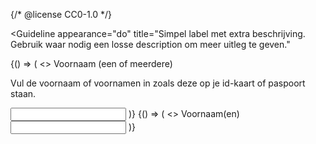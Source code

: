 {/* @license CC0-1.0 */}


<Guideline
  appearance="do"
  title="Simpel label met extra beschrijving. Gebruik waar nodig een losse description om meer uitleg te geven."
>
  <Canvas language="html">
    {() => (
      <>
        <label for="first-name">Voornaam (een of meerdere)</label>
        <p id="first-name-description">Vul de voornaam of voornamen in zoals deze op je id-kaart of paspoort staan.</p>
        <input
          autocomplete="given-name"
          type="text"
          name="first_name"
          id="first-name"
          aria-describedby="first-name-description"
        />
      </>
    )}
  </Canvas>
</Guideline>

<Guideline appearance="dont" title="Ingewikkeld label. Door veel informatie in te korten wordt het label onduidelijk">
  <Canvas language="html">
    {() => (
      <>
        <label for="first-name2">Voornaam(en)</label>
        <input autocomplete="given-name" type="text" name="first_name" id="first-name2" />
      </>
    )}
  </Canvas>
</Guideline>
